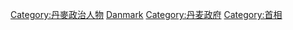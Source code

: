 {{Catnav|頁面分類|各種主題的頁面分類|按國家分類|各國人物|丹麦人}}
{{Catnav|頁面分類|人物|各國人物|丹麦人}}
{{Commons category|Prime ministers of Denmark}}

[[Category:丹麥政治人物|Category:丹麥政治人物]]
[[Category:各国政府首脑|Danmark]]
[[Category:丹麦政府|Category:丹麦政府]]
[[Category:首相|Category:首相]]